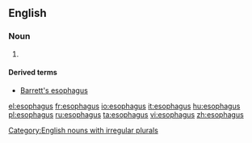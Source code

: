==English==

===Noun===
{{en-noun|esophag|i}}

# {{US}} {{alternative spelling of|oesophagus}}
====Derived terms====
* [[Barrett's esophagus]]
[[Category:English nouns with irregular plurals]]

[[el:esophagus]]
[[fr:esophagus]]
[[io:esophagus]]
[[it:esophagus]]
[[hu:esophagus]]
[[pl:esophagus]]
[[ru:esophagus]]
[[ta:esophagus]]
[[vi:esophagus]]
[[zh:esophagus]]
